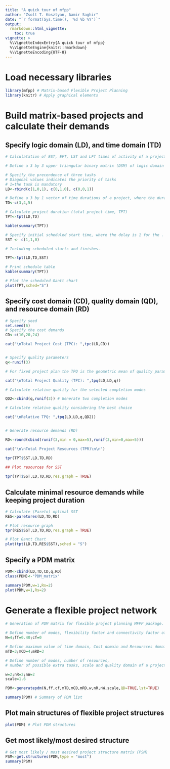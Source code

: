```yaml
---
title: "A quick tour of mfpp"
author: "Zsolt T. Kosztyan, Aamir Saghir"
date: "`r format(Sys.time(), '%d %b %Y')`"
output: 
  rmarkdown::html_vignette:
    toc: true
vignette: >
  %\VignetteIndexEntry{A quick tour of mfpp}
  %\VignetteEngine{knitr::rmarkdown}
  %\VignetteEncoding{UTF-8}
---
```


# Load necessary libraries

```r
library(mfpp) # Matrix-based Flexible Project Planning
library(knitr) # Apply graphical elements
```

# Build matrix-based projects and calculate their demands

## Specify logic domain (LD), and time domain (TD)

```r
# Calculatation of EST, EFT, LST and LFT times of activity of a project

# Define a 3 by 3 upper triangular binary matrix (DSM) of logic domain (LD) of a project.

# Specify the precendence of three tasks
# Diagonal values indicates the priority of tasks
# 1=the task is mandatory
LD<-rbind(c(1,0,1), c(0,1,0), c(0,0,1))

# Define a 3 by 1 vector of time durations of a project, where the durations are 3,4,5 respectively.
TD<-c(3,4,5) 

# Calculate project duration (total project time, TPT)
TPT<-tpt(LD,TD) 

kable(summary(TPT))

# Specify initial scheduled start time, where the delay is 1 for the .
SST <- c(1,1,0)

# Including scheduled starts and finishes.

TPT<-tpt(LD,TD,SST)

# Print schedule table
kable(summary(TPT))

# Plot the scheduled Gantt chart
plot(TPT,sched="S")
```

## Specify cost domain (CD), quality domain (QD), and resource domain (RD)

```r
# Specify seed
set.seed(6)
# Specify the cost demands
CD<-c(10,20,24)

cat("\nTotal Project Cost (TPC): ",tpc(LD,CD))


# Specify quality parameters
q<-runif(3)

# For fixed project plan the TPQ is the geometric mean of quality parameters

cat("\nTotal Project Quality (TPC): ",tpq(LD,LD,q)) 

# Calculate relative quality for the selected completion modes

QD2<-cbind(q,runif(3)) # Generate two completion modes

# Calculate relative quality considering the best choice

cat("\nRelative TPQ: ",tpq(LD,LD,q,QD2)) 


# Generate resource demands (RD)

RD<-round(cbind(runif(3,min = 0,max=5),runif(3,min=0,max=5)))

cat("\n\nTotal Project Resources (TPR)\n\n")

tpr(TPT$SST,LD,TD,RD)
 
## Plot resources for SST

tpr(TPT$SST,LD,TD,RD,res.graph = TRUE)

```

## Calculate minimal resource demands while keeping project duration

```r

# Calculate (Pareto) optimal SST
RES<-paretores(LD,TD,RD)

# Plot resource graph
tpr(RES$SST,LD,TD,RD,res.graph = TRUE)

# Plot Gantt Chart
plot(tpt(LD,TD,RES$SST),sched = "S")
```

## Specify a PDM matrix

```r
PDM<-cbind(LD,TD,CD,q,RD)
class(PDM)<-"PDM_matrix"

summary(PDM,w=1,Rs=2)
plot(PDM,w=1,Rs=2)
```

# Generate a flexible project network

```r
# Generation of PDM matrix for flexible project planning MFPP package.

# Define number of modes, flexibility factor and connectivity factor of a project scenerio.
N=4;ff=0.40;cf=0

# Define maximum value of time domain, Cost domain and Resourcces domain of a project scenerio.
mTD=3;mCD=4;mRD=3

# Define number of modes, number of resources,
# number of possible extra tasks, scale and quality domain of a project scenerio.

w=2;nR=2;nW=2
scale=1.6  

PDM<-generatepdm(N,ff,cf,mTD,mCD,mRD,w,nR,nW,scale,QD=TRUE,lst=TRUE)

summary(PDM) # Summary of PDM list
```
## Plot main structures of flexible project structures
```r
plot(PDM) # Plot PDM structures
```

## Get most likely/most desired structure

```r
# Get most likely / most desired project structure matrix (PSM)
PSM<-get.structures(PDM,type = "most")
summary(PSM)
```



